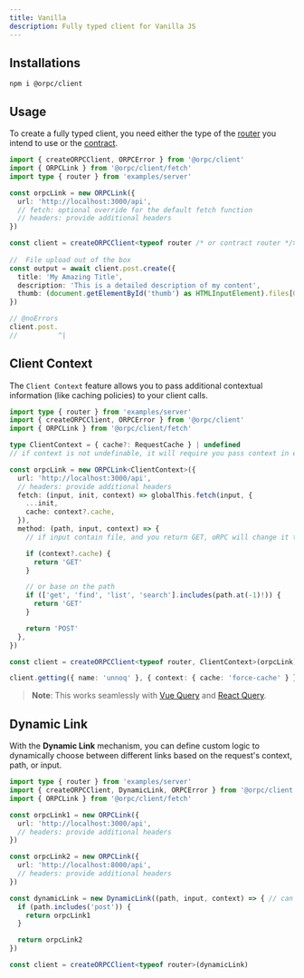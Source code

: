 ```yaml
---
title: Vanilla
description: Fully typed client for Vanilla JS
---
```


## Installations

```package-install
npm i @orpc/client
```

## Usage

To create a fully typed client, you need either the type of the [router](/docs/server/router) you intend to use or the [contract](/docs/contract/builder).

```ts twoslash
import { createORPCClient, ORPCError } from '@orpc/client'
import { ORPCLink } from '@orpc/client/fetch'
import type { router } from 'examples/server'

const orpcLink = new ORPCLink({
  url: 'http://localhost:3000/api',
  // fetch: optional override for the default fetch function
  // headers: provide additional headers
})

const client = createORPCClient<typeof router /* or contract router */>(orpcLink)
 
//  File upload out of the box
const output = await client.post.create({
  title: 'My Amazing Title',
  description: 'This is a detailed description of my content',
  thumb: (document.getElementById('thumb') as HTMLInputElement).files[0]!,
})

// @noErrors
client.post.
//          ^|
```

## Client Context

The `Client Context` feature allows you to pass additional contextual information (like caching policies) to your client calls.

```ts twoslash
import type { router } from 'examples/server'
import { createORPCClient, ORPCError } from '@orpc/client'
import { ORPCLink } from '@orpc/client/fetch'

type ClientContext = { cache?: RequestCache } | undefined
// if context is not undefinable, it will require you pass context in every call

const orpcLink = new ORPCLink<ClientContext>({
  url: 'http://localhost:3000/api',
  // headers: provide additional headers
  fetch: (input, init, context) => globalThis.fetch(input, {
    ...init,
    cache: context?.cache,
  }),
  method: (path, input, context) => {
    // if input contain file, and you return GET, oRPC will change it to POST automatically

    if (context?.cache) {
      return 'GET'
    }

    // or base on the path
    if (['get', 'find', 'list', 'search'].includes(path.at(-1)!)) {
      return 'GET'
    }

    return 'POST'
  },
})

const client = createORPCClient<typeof router, ClientContext>(orpcLink)

client.getting({ name: 'unnoq' }, { context: { cache: 'force-cache' } })
```

> **Note**: This works seamlessly with [Vue Query](/docs/client/vue-query) and [React Query](/docs/client/react-query).

## Dynamic Link

With the **Dynamic Link** mechanism, you can define custom logic to dynamically choose between different links based on the request's context, path, or input.

```ts twoslash
import type { router } from 'examples/server'
import { createORPCClient, DynamicLink, ORPCError } from '@orpc/client'
import { ORPCLink } from '@orpc/client/fetch'

const orpcLink1 = new ORPCLink({
  url: 'http://localhost:3000/api',
  // headers: provide additional headers
})

const orpcLink2 = new ORPCLink({
  url: 'http://localhost:8000/api',
  // headers: provide additional headers
})

const dynamicLink = new DynamicLink((path, input, context) => { // can be async
  if (path.includes('post')) {
    return orpcLink1
  }

  return orpcLink2
})

const client = createORPCClient<typeof router>(dynamicLink)
```